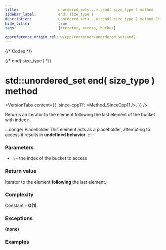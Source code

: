 ```yaml
---
title:					unordered_set<...>::end( size_type ) method
sidebar_label:			end( size_type )
description:			unordered_set<...>::end( size_type ) method C++ documentation
hide_title:				true
tags:					[iterator, access, bucket]

cppreference_origin_rel: w/cpp/container/unordered_set/end2
---
```



{/* Codes */}

{/* end( size_type ) */}

# std::unordered_set end( size_type ) method

<VersionTabs content={{
    'since-cpp11': <Method_SinceCpp11 />,
    }} />

Returns an iterator to the element following the last element of the bucket with index `n`.

:::danger Placeholder
This element acts as a placeholder, attempting to access it results in **undefined behavior**.
:::

### Parameters

 - `n` - the index of the bucket to access

### Return value

Iterator to the element **following** the last element.

### Complexity

Constant - **O(1)**.

### Exceptions

**(none)**

### Examples

<ImproveSection />
